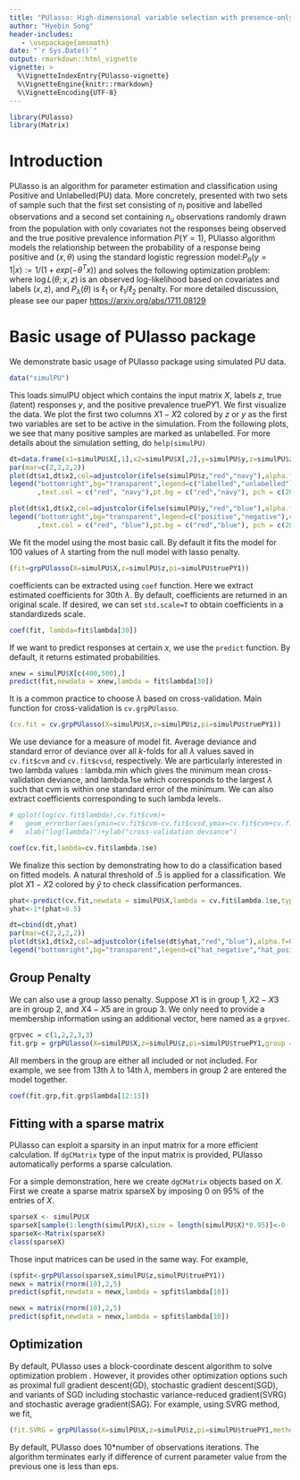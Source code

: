 ```yaml
---
title: "PUlasso: High-dimensional variable selection with presence-only data"
author: "Hyebin Song"
header-includes:
   - \usepackage{amsmath}
date: "`r Sys.Date()`"
output: rmarkdown::html_vignette
vignette: >
  %\VignetteIndexEntry{PUlasso-vignette}
  %\VignetteEngine{knitr::rmarkdown}
  %\VignetteEncoding{UTF-8}
---
```


```r
library(PUlasso)
library(Matrix)
```

# Introduction
PUlasso is an algorithm for parameter estimation and classification using Positive and Unlabelled(PU) data. More concretely, presented with two sets of sample such that the first set consisting of $n_l$ positive and labelled observations and a second set containing $n_u$ observations randomly drawn from the population with only covariates not the responses being observed and the true positive prevalence information $P(Y=1)$, PUlasso algorithm models the relationship between the probability of a response being positive and $(x, \theta)$ using the standard logistic regression model:$P_\theta(y=1|x) := 1/(1+exp(-\theta^Tx))$ and solves the following optimization problem:
\begin{equation}\label{objFunc}
\underset{\theta}{\operatorname{argmin}} -\log L(\theta;x,z) + P_\lambda(\theta)
\end{equation}
where $\log L(\theta;x,z)$ is an observed log-likelihood based on covariates and labels $(x,z)$, and $P_\lambda(\theta)$ is $\ell_1$ or $\ell_1/\ell_2$ penalty. For more detailed discussion, please see our paper [https://arxiv.org/abs/1711.08129](PUlasso)

# Basic usage of __PUlasso__ package

We demonstrate basic usage of PUlasso package using simulated PU data. 

```r
data("simulPU")
```
This loads simulPU object which contains the input matrix $X$, labels $z$, true (latent) responses $y$, and the positive prevalence true$PY1$. We first visualize the data. We plot the first two columns $X1-X2$ colored by $z$ or $y$ as the first two variables are set to be active in the simulation. From the following plots, we see that many positive samples are marked as unlabelled. For more details about the simulation setting, do `help(simulPU)`

```r
dt=data.frame(x1=simulPU$X[,1],x2=simulPU$X[,2],y=simulPU$y,z=simulPU$z)
par(mar=c(2,2,2,2))
plot(dt$x1,dt$x2,col=adjustcolor(ifelse(simulPU$z,"red","navy"),alpha.f=0.5),pch=20,main="labelled/unlabelled",xlab="x1",ylab="x2")
legend("bottomright",bg="transparent",legend=c("labelled","unlabelled"),col=c("red","navy"),bty="n"
       ,text.col = c("red", "navy"),pt.bg = c("red","navy"), pch = c(20,20))

plot(dt$x1,dt$x2,col=adjustcolor(ifelse(simulPU$y,"red","blue"),alpha.f=0.5),pch=20,main="(latent) positive/negative",xlab="x1",ylab="x2")
legend("bottomright",bg="transparent",legend=c("positive","negative"),col=c("red","blue"),bty="n"
       ,text.col = c("red", "blue"),pt.bg = c("red","blue"), pch = c(20,20))

```

We fit the model using the most basic call. By default it fits the model for 100 values of $\lambda$ starting from the null model with lasso penalty.

```r
(fit=grpPUlasso(X=simulPU$X,z=simulPU$z,pi=simulPU$truePY1))
```

coefficients can be extracted using `coef` function. Here we extract estimated coefficients for 30th $\lambda$. By default, coefficients are returned in an original scale. If desired, we can set `std.scale=T` to obtain coefficients in a standardizeds scale.
```r
coef(fit, lambda=fit$lambda[30])
```

If we want to predict responses at certain $x$, we use the `predict` function. By default, it returns estimated probabilities.

```r
xnew = simulPU$X[c(400,500),]
predict(fit,newdata = xnew,lambda = fit$lambda[30])
```
It is a common practice to choose $\lambda$ based on cross-validation. Main function for cross-validation is `cv.grpPUlasso`.

```r
(cv.fit = cv.grpPUlasso(X=simulPU$X,z=simulPU$z,pi=simulPU$truePY1))
```

We use deviance for a measure of model fit. Average deviance and standard error of deviance over all $k$-folds for all $\lambda$ values saved in `cv.fit$cvm` and `cv.fit$cvsd`, respectively. We are particularly interested in two lambda values : lambda.min which gives the minimum mean cross-validation deviance, and lambda.1se which corresponds to the largest $\lambda$ such that cvm is within one standard error of the minimum. We can also extract coefficients corresponding to such lambda levels.

```r
# qplot(log(cv.fit$lambda),cv.fit$cvm)+
#   geom_errorbar(aes(ymin=cv.fit$cvm-cv.fit$cvsd,ymax=cv.fit$cvm+cv.fit$cvsd))+
#   xlab("log(lambda)")+ylab("cross-validation deviance")
```

```r
coef(cv.fit,lambda=cv.fit$lambda.1se)
```

We finalize this section by demonstrating how to do a classification based on fitted models. A natural threshold of .5 is applied for a classification. We plot $X1-X2$ colored by $\hat{y}$ to check classification performances.

```r
phat<-predict(cv.fit,newdata = simulPU$X,lambda = cv.fit$lambda.1se,type = "response")
yhat<-1*(phat>0.5)
```
```r
dt=cbind(dt,yhat)
par(mar=c(2,2,2,2))
plot(dt$x1,dt$x2,col=adjustcolor(ifelse(dt$yhat,"red","blue"),alpha.f=0.5),pch=20,main="(estimated) positive/negative",xlab="x1",ylab="x2")
legend("bottomright",bg="transparent",legend=c("hat_negative","hat_positive"),col=c("red","blue"),bty="n",text.col = c("red", "blue"),pt.bg = c("red","blue"), pch = c(20,20))
```

## Group Penalty
We can also use a group lasso penalty. Suppose $X1$ is in group 1, $X2-X3$ are in group 2, and $X4-X5$ are in group 3. We only need to provide a membership information using an additional vector, here named as a `grpvec`.
```r
grpvec = c(1,2,2,3,3)
fit.grp = grpPUlasso(X=simulPU$X,z=simulPU$z,pi=simulPU$truePY1,group = grpvec)
```

All members in the group are either all included or not included. For example, we see from 13th $\lambda$ to 14th $\lambda$, members in group 2 are entered the model together.

```r
coef(fit.grp,fit.grp$lambda[12:15])
```

## Fitting with a sparse matrix

PUlasso can exploit a sparsity in an input matrix for a more efficient calculation. If `dgCMatrix` type of the input matrix is provided, PUlasso automatically performs a sparse calculation. 

For a simple demonstration, here we create `dgCMatrix` objects based on $X$. First we create a sparse matrix sparseX by imposing 0 on 95% of the entries of $X$.

```r
sparseX <- simulPU$X
sparseX[sample(1:length(simulPU$X),size = length(simulPU$X)*0.95)]<-0
sparseX<-Matrix(sparseX)
class(sparseX)
```

Those input matrices can be used in the same way. For example,

```r
(spfit<-grpPUlasso(sparseX,simulPU$z,simulPU$truePY1))
newx = matrix(rnorm(10),2,5)
predict(spfit,newdata = newx,lambda = spfit$lambda[10])
```
 
```r
newx = matrix(rnorm(10),2,5)
predict(spfit,newdata = newx,lambda = spfit$lambda[10])

```
## Optimization

By default, PUlasso uses a block-coordinate descent algorithm to solve optimization problem \ref{objFunc}. However, it provides other optimization options such as proximal full gradient descent(GD), stochastic gradient descent(SGD), and variants of SGD including stochastic variance-reduced gradient(SVRG) and stochastic average gradient(SAG). For example, using SVRG method, we fit, 
  
```r
(fit.SVRG = grpPUlasso(X=simulPU$X,z=simulPU$z,pi=simulPU$truePY1,method="SVRG",maxit=10000,eps = 1e-6,lambda =fit$lambda[2]))
```
By default, PUlasso does 10*number of observations iterations. The algorithm terminates early if difference of current parameter value from the previous one is less than eps. 